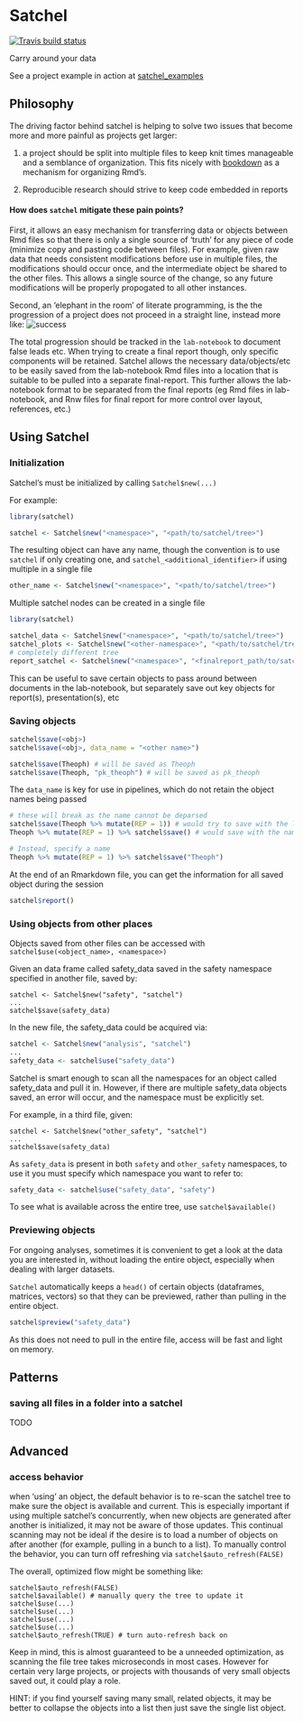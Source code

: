 Satchel
===========

[![Travis build status](https://travis-ci.org/dpastoor///satchel.svg?branch=master)](https://travis-ci.org/dpastoor///satchel)

Carry around your data


See a project example in action at [satchel_examples](https://github.com/dpastoor/satchel_examples)

## Philosophy

The driving factor behind satchel is helping to solve two issues that become more and more painful as projects get larger: 

1) a project should be split into multiple files to keep knit times manageable and a semblance of organization. This fits nicely with [bookdown](https://github.com/rstudio/bookdown) as a mechanism for organizing Rmd's.

2) Reproducible research should strive to keep code embedded in reports

#### How does `satchel` mitigate these pain points?

First, it allows an easy mechanism for transferring data or objects between Rmd files so that there is only 
a single source of 'truth' for any piece of code (minimize copy and pasting code between files). 
For example, given raw data that needs consistent modifications before use in multiple files, the modifications
should occur once, and the intermediate object be shared to the other files. This allows a single source of the change, 
so any future modifications will be properly propogated to all other instances.

Second, an 'elephant in the room' of literate programming, is the the progression of a project does not proceed in
a straight line, instead more like: ![success](assets/success.jpg)

The total progression should be tracked in the `lab-notebook` to document false leads etc. 
When trying to create a final report though, only specific components will be retained. 
Satchel allows the necessary data/objects/etc to be easily saved from the lab-notebook Rmd files 
into a location that is suitable to be pulled into a separate final-report. 
This further allows the lab-notebook format to be separated from the final reports 
(eg Rmd files in lab-notebook, and Rnw files for final report for more control over layout, references, etc.)

## Using Satchel


### Initialization

Satchel's must be initialized by calling `Satchel$new(...)`

For example:

```r
library(satchel)

satchel <- Satchel$new("<namespace>", "<path/to/satchel/tree>")
```


The resulting object can have any name, though the convention is to use `satchel` 
if only creating one, and `satchel_<additional_identifier>` if using multiple in a single file

```r
other_name <- Satchel$new("<namespace>", "<path/to/satchel/tree>")
```

Multiple satchel nodes can be created in a single file

```r
library(satchel)

satchel_data <- Satchel$new("<namespace>", "<path/to/satchel/tree>")
satchel_plots <- Satchel$new("<other-namespace>", "<path/to/satchel/tree>")
# completely different tree
report_satchel <- Satchel$new("<namespace>", "<finalreport_path/to/satchel/tree>") 
```

This can be useful to save certain objects to pass around between documents in the lab-notebook, 
but separately save out key objects for report(s), presentation(s), etc

### Saving objects

```r
satchel$save(<obj>)
satchel$save(<obj>, data_name = "<other name>")
```

```r
satchel$save(Theoph) # will be saved as Theoph
satchel$save(Theoph, "pk_theoph") # will be saved as pk_theoph
```

The `data_name` is key for use in pipelines, which do not retain the object names being passed

```r
# these will break as the name cannot be deparsed
satchel$save(Theoph %>% mutate(REP = 1)) # would try to save with the literal name `Theoph %>% mutate(REP = 1)
Theoph %>% mutate(REP = 1) %>% satchel$save() # would save with the name `.`

# Instead, specify a name
Theoph %>% mutate(REP = 1) %>% satchel$save("Theoph")
```

At the end of an Rmarkdown file, you can get the information for all saved object during the session

```r
satchel$report()
```

### Using objects from other places

Objects saved from other files can be accessed with `satchel$use(<object_name>, <namespace>)`

Given an data frame called safety_data saved in the safety namespace specified in another file, saved by:

```
satchel <- Satchel$new("safety", "satchel")
...
satchel$save(safety_data)
```

In the new file, the safety_data could be acquired via:

```r
satchel <- Satchel$new("analysis", "satchel")
...
safety_data <- satchel$use("safety_data")
```

Satchel is smart enough to scan all the namespaces for an object called safety_data and pull it in. 
However, if there are multiple safety_data objects saved, an error will occur, and the namespace must
be explicitly set.

For example, in a third file, given:

```
satchel <- Satchel$new("other_safety", "satchel")
...
satchel$save(safety_data)
```

As `safety_data` is present in both `safety` and `other_safety` namespaces, to use it you must specify 
which namespace you want to refer to:

```r
safety_data <- satchel$use("safety_data", "safety")
```

To see what is available across the entire tree, use `satchel$available()` 

### Previewing objects

For ongoing analyses, sometimes it is convenient to get a look at the data you are interested in, without loading
the entire object, especially when dealing with larger datasets. 

`Satchel` automatically keeps a `head()` of certain objects (dataframes, matrices, vectors) so that they can be
previewed, rather than pulling in the entire object.

```r
satchel$preview("safety_data")
```

As this does not need to pull in the entire file, access will be fast and light on memory.

## Patterns

### saving all files in a folder into a satchel

TODO


## Advanced

### access behavior

when 'using' an object, the default behavior is to re-scan the satchel tree to make
sure the object is available and current. This is especially important if using multiple satchel's concurrently, 
when new objects are generated after another is initialized, it may not be aware of those updates. 
This continual scanning may not be ideal if the desire is to load a number of 
objects on after another (for example, pulling in a bunch to a list). To manually control the behavior, 
you can turn off refreshing via `satchel$auto_refresh(FALSE)`

The overall, optimized flow might be something like:

```
satchel$auto_refresh(FALSE) 
satchel$available() # manually query the tree to update it
satchel$use(...)
satchel$use(...)
satchel$use(...)
satchel$use(...)
satchel$auto_refresh(TRUE) # turn auto-refresh back on
```

Keep in mind, this is almost guaranteed to be a unneeded optimization, as scanning the file tree takes microseconds in most cases. However for certain very large projects, or projects with thousands of very small objects saved out, it could play a role.

HINT: if you find yourself saving many small, related objects, it may be better to collapse the objects into a list then just save the single list object.
